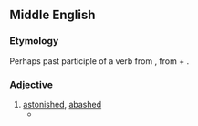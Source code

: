 ==Middle English==

===Etymology===
Perhaps past participle of a verb from {{der|enm|fro|abaubir||to frighten, disconcert}}, from {{der|enm|la|ad-}} + {{m|la|balbus||stammering}}.

===Adjective===
{{head|enm|adjective}}

# [[astonished]], [[abashed]]
#* {{quote-book|lang=enm|title={{w|The Romaunt of the Rose}}|year={{circa2|1440|short=yes}}|author=Geoffrey Chaucer|passage=I was '''abawed''' for marveyle, / For ever the fayrer that it was, / The more I am bounded in Loves laas.}}